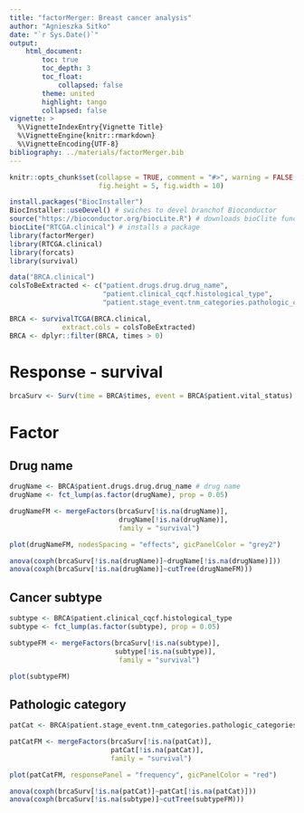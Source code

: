 ```yaml
---
title: "factorMerger: Breast cancer analysis"
author: "Agnieszka Sitko"
date: "`r Sys.Date()`"
output: 
    html_document:
        toc: true
        toc_depth: 3
        toc_float: 
            collapsed: false
        theme: united
        highlight: tango    
        collapsed: false
vignette: >
  %\VignetteIndexEntry{Vignette Title}
  %\VignetteEngine{knitr::rmarkdown}
  %\VignetteEncoding{UTF-8}
bibliography: ../materials/factorMerger.bib
---
```


```r
knitr::opts_chunk$set(collapse = TRUE, comment = "#>", warning = FALSE, message = FALSE,
                      fig.height = 5, fig.width = 10)
```

```r
install.packages("BiocInstaller")
BiocInstaller::useDevel() # swiches to devel branchof Bioconductor
source("https://bioconductor.org/biocLite.R") # downloads bioClite function
biocLite("RTCGA.clinical") # installs a package
library(factorMerger)
library(RTCGA.clinical)
library(forcats)
library(survival)
```


```r
data("BRCA.clinical")
colsToBeExtracted <- c("patient.drugs.drug.drug_name",
                       "patient.clinical_cqcf.histological_type",
                       "patient.stage_event.tnm_categories.pathologic_categories.pathologic_t")

BRCA <- survivalTCGA(BRCA.clinical,
             extract.cols = colsToBeExtracted)
BRCA <- dplyr::filter(BRCA, times > 0) 
```


# Response - survival

```r
brcaSurv <- Surv(time = BRCA$times, event = BRCA$patient.vital_status)
```


# Factor
## Drug name
```r
drugName <- BRCA$patient.drugs.drug.drug_name # drug name
drugName <- fct_lump(as.factor(drugName), prop = 0.05) 

```

```r
drugNameFM <- mergeFactors(brcaSurv[!is.na(drugName)], 
                           drugName[!is.na(drugName)], 
                           family = "survival")

plot(drugNameFM, nodesSpacing = "effects", gicPanelColor = "grey2")
```

```r
anova(coxph(brcaSurv[!is.na(drugName)]~drugName[!is.na(drugName)]))
anova(coxph(brcaSurv[!is.na(drugName)]~cutTree(drugNameFM)))
```


## Cancer subtype

```r
subtype <- BRCA$patient.clinical_cqcf.histological_type
subtype <- fct_lump(as.factor(subtype), prop = 0.05) 

subtypeFM <- mergeFactors(brcaSurv[!is.na(subtype)], 
                          subtype[!is.na(subtype)],
                           family = "survival")

plot(subtypeFM) 
```

## Pathologic category

```r
patCat <- BRCA$patient.stage_event.tnm_categories.pathologic_categories.pathologic_t %>% substr(1, 2)

patCatFM <- mergeFactors(brcaSurv[!is.na(patCat)],
                         patCat[!is.na(patCat)],
                         family = "survival")

plot(patCatFM, responsePanel = "frequency", gicPanelColor = "red")
```

```r
anova(coxph(brcaSurv[!is.na(patCat)]~patCat[!is.na(patCat)]))
anova(coxph(brcaSurv[!is.na(subtype)]~cutTree(subtypeFM)))
```

